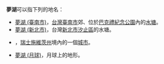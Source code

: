 '''夢湖'''可以指下列的地名：

* [[夢湖_(臺南市)|夢湖 (臺南市)]]，[[台灣|台灣]][[臺南市|臺南市]]郊、位於[[巴克禮紀念公園|巴克禮紀念公園]]內的[[水塘|水塘]]。
* [[夢湖_(新北市)|夢湖 (新北市)]]，台灣[[新北市|新北市]][[汐止區|汐止區]]的水塘。
* {{tsl|de|Immensee|夢湖 (瑞士)}}，[[瑞士|瑞士]][[施維茨州|施維茨州]]境內的一個[[城市|城市]]。
* [[夢湖_(月球)|夢湖 (月球)]]，月球上的地形。

{{消歧義|M夢|Cat=二字地名消歧义}}